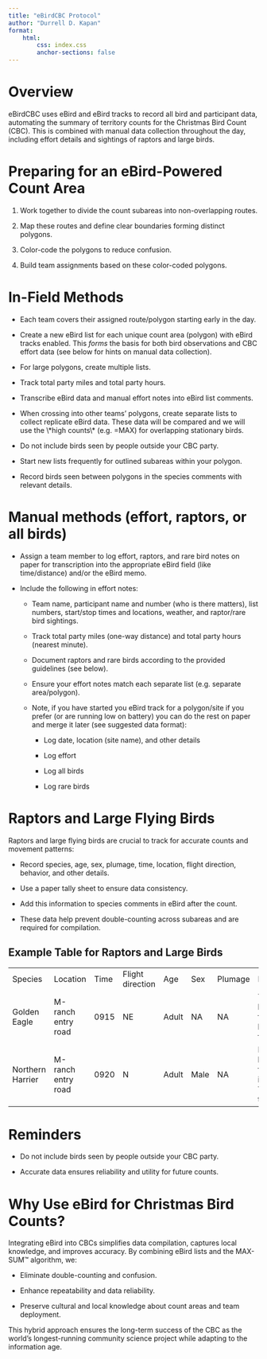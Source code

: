 ```yaml
---
title: "eBirdCBC Protocol"
author: "Durrell D. Kapan"
format: 
    html:
        css: index.css
        anchor-sections: false
---
```


# Overview

eBirdCBC uses eBird and eBird tracks to record all bird and participant data, automating the summary of territory counts for the Christmas Bird Count (CBC). This is combined with manual data collection throughout the day, including effort details and sightings of raptors and large birds.

# Preparing for an eBird-Powered Count Area

1.  Work together to divide the count subareas into non-overlapping routes.

2.  Map these routes and define clear boundaries forming distinct polygons.

3.  Color-code the polygons to reduce confusion.

4.  Build team assignments based on these color-coded polygons.

# In-Field Methods

-   Each team covers their assigned route/polygon starting early in the day.

-   Create a new eBird list for each unique count area (polygon) with eBird tracks enabled. This *forms* the basis for both bird observations and CBC effort data (see below for hints on manual data collection).

-   For large polygons, create multiple lists.

-   Track total party miles and total party hours.

-   Transcribe eBird data and manual effort notes into eBird list comments.

-   When crossing into other teams’ polygons, create separate lists to collect replicate eBird data. These data will be compared and we will use the \\\*high counts\\\* (e.g. =MAX) for overlapping stationary birds.

-   Do not include birds seen by people outside your CBC party.

-   Start new lists frequently for outlined subareas within your polygon.

-   Record birds seen between polygons in the species comments with relevant details.

# Manual methods (effort, raptors, or all birds)

-   Assign a team member to log effort, raptors, and rare bird notes on paper for transcription into the appropriate eBird field (like time/distance) and/or the eBird memo.

-   Include the following in effort notes:

    -   Team name, participant name and number (who is there matters), list numbers, start/stop times and locations, weather, and raptor/rare bird sightings.

    -   Track total party miles (one-way distance) and total party hours (nearest minute).

    -   Document raptors and rare birds according to the provided guidelines (see below).

    -   Ensure your effort notes match each separate list (e.g. separate area/polygon).

    -   Note, if you have started you eBird track for a polygon/site if you prefer (or are running low on battery) you can do the rest on paper and merge it later (see suggested data format):

        -   Log date, location (site name), and other details

        -   Log effort

        -   Log all birds

        -   Log rare birds

# Raptors and Large Flying Birds

Raptors and large flying birds are crucial to track for accurate counts and movement patterns:

-   Record species, age, sex, plumage, time, location, flight direction, behavior, and other details.

-   Use a paper tally sheet to ensure data consistency.

-   Add this information to species comments in eBird after the count.

-   These data help prevent double-counting across subareas and are required for compilation.

## Example Table for Raptors and Large Birds

|                  |                    |      |                  |       |      |         |                                               |
|---------|---------|---------|---------|---------|---------|---------|---------|
| Species          | Location           | Time | Flight direction | Age   | Sex  | Plumage | Notes                                         |
| Golden Eagle     | M-ranch entry road | 0915 | NE               | Adult | NA   | NA      | This bird was flying high and fast.           |
| Northern Harrier | M-ranch entry road | 0920 | N                | Adult | Male | NA      | Harrying low flying into the Yellow territory |

# Reminders

-   Do not include birds seen by people outside your CBC party.

-   Accurate data ensures reliability and utility for future counts.

# Why Use eBird for Christmas Bird Counts?

Integrating eBird into CBCs simplifies data compilation, captures local knowledge, and improves accuracy. By combining eBird lists and the MAX-SUM™ algorithm, we:

-   Eliminate double-counting and confusion.

-   Enhance repeatability and data reliability.

-   Preserve cultural and local knowledge about count areas and team deployment.

This hybrid approach ensures the long-term success of the CBC as the world’s longest-running community science project while adapting to the information age.
